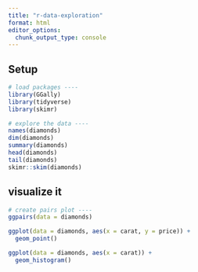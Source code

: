 ```yaml
---
title: "r-data-exploration"
format: html
editor_options: 
  chunk_output_type: console
---
```


## Setup
```r
# load packages ----
library(GGally)
library(tidyverse)
library(skimr)

# explore the data ----
names(diamonds)
dim(diamonds)
summary(diamonds)
head(diamonds)
tail(diamonds)
skimr::skim(diamonds)
```

## visualize it
```r
# create pairs plot ----
ggpairs(data = diamonds)

ggplot(data = diamonds, aes(x = carat, y = price)) +
  geom_point()

ggplot(data = diamonds, aes(x = carat)) +
  geom_histogram()

```

